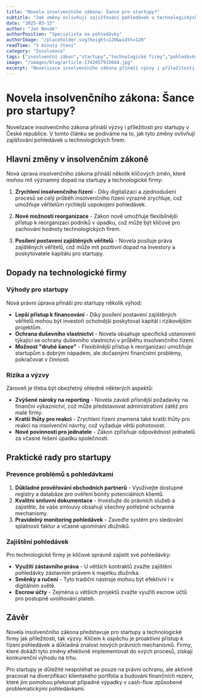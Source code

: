 ```yaml
---
title: "Novela insolvenčního zákona: Šance pro startupy?"
subtitle: "Jak změny ovlivňují zajišťování pohledávek u technologických firem"
date: "2025-03-15"
author: "Jan Novák"
authorPosition: "Specialista na pohledávky"
authorImage: "/placeholder.svg?height=120&width=120"
readTime: "3 minuty čtení"
category: "Insolvence"
tags: ["insolvenční zákon","startupy","technologické firmy","pohledávky","právní změny"]
image: "/images/blog/article-1742057915664.jpg"
excerpt: "Novelizace insolvenčního zákona přináší výzvy i příležitosti pro startupy v ČR."
---
```


# Novela insolvenčního zákona: Šance pro startupy?

Novelizace insolvenčního zákona přináší výzvy i příležitosti pro startupy v České republice. V tomto článku se podíváme na to, jak tyto změny ovlivňují zajišťování pohledávek u technologických firem.

## Hlavní změny v insolvenčním zákoně

Nová úprava insolvenčního zákona přináší několik klíčových změn, které mohou mít významný dopad na startupy a technologické firmy:

1. **Zrychlení insolvenčního řízení** - Díky digitalizaci a zjednodušení procesů se celý průběh insolvenčního řízení výrazně zrychluje, což umožňuje věřitelům rychlejší uspokojení pohledávek.

2. **Nové možnosti reorganizace** - Zákon nově umožňuje flexibilnější přístup k reorganizaci podniků v úpadku, což může být klíčové pro zachování hodnoty technologických firem.

3. **Posílení postavení zajištěných věřitelů** - Novela posiluje práva zajištěných věřitelů, což může mít pozitivní dopad na investory a poskytovatele kapitálu pro startupy.

## Dopady na technologické firmy

### Výhody pro startupy

Nová právní úprava přináší pro startupy několik výhod:

- **Lepší přístup k financování** - Díky posílení postavení zajištěných věřitelů mohou být investoři ochotnější poskytovat kapitál i rizikovějším projektům.
- **Ochrana duševního vlastnictví** - Novela obsahuje specifická ustanovení týkající se ochrany duševního vlastnictví v průběhu insolvenčního řízení.
- **Možnost "druhé šance"** - Flexibilnější přístup k reorganizaci umožňuje startupům s dobrým nápadem, ale dočasnými finančními problémy, pokračovat v činnosti.

### Rizika a výzvy

Zároveň je třeba být obezřetný ohledně některých aspektů:

- **Zvýšené nároky na reporting** - Novela zavádí přísnější požadavky na finanční výkaznictví, což může představovat administrativní zátěž pro malé firmy.
- **Kratší lhůty pro reakci** - Zrychlení řízení znamená také kratší lhůty pro reakci na insolvenční návrhy, což vyžaduje větší pohotovost.
- **Nové povinnosti pro jednatele** - Zákon zpřísňuje odpovědnost jednatelů za včasné řešení úpadku společnosti.

## Praktické rady pro startupy

### Prevence problémů s pohledávkami

1. **Důkladné prověřování obchodních partnerů** - Využívejte dostupné registry a databáze pro ověření bonity potenciálních klientů.
2. **Kvalitní smluvní dokumentace** - Investujte do právních služeb a zajistěte, že vaše smlouvy obsahují všechny potřebné ochranné mechanismy.
3. **Pravidelný monitoring pohledávek** - Zaveďte systém pro sledování splatnosti faktur a včasné upomínání dlužníků.

### Zajištění pohledávek

Pro technologické firmy je klíčové správně zajistit své pohledávky:

- **Využití zástavního práva** - U větších kontraktů zvažte zajištění pohledávky zástavním právem k majetku dlužníka.
- **Směnky a ručení** - Tyto tradiční nástroje mohou být efektivní i v digitálním světě.
- **Escrow účty** - Zejména u větších projektů zvažte využití escrow účtů pro postupné uvolňování plateb.

## Závěr

Novela insolvenčního zákona představuje pro startupy a technologické firmy jak příležitosti, tak výzvy. Klíčem k úspěchu je proaktivní přístup k řízení pohledávek a důkladná znalost nových právních mechanismů. Firmy, které dokáží tyto změny efektivně implementovat do svých procesů, získají konkurenční výhodu na trhu.

Pro startupy je důležité nespoléhat se pouze na právní ochranu, ale aktivně pracovat na diverzifikaci klientského portfolia a budování finančních rezerv, které jim pomohou překonat případné výpadky v cash-flow způsobené problematickými pohledávkami.
